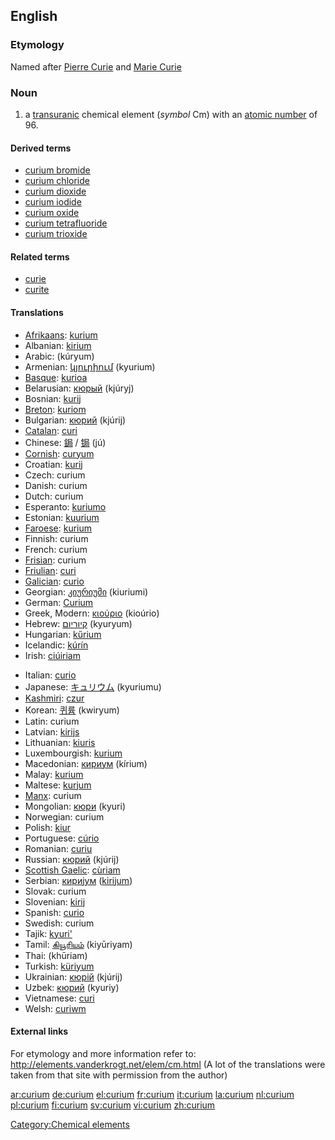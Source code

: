 {{see|Curium}}
==English==
{{elements|Cm|americium|Am|berkelium|Bk}}
===Etymology===
Named after [[w:Pierre Curie|Pierre Curie]] and [[w:Marie Curie|Marie Curie]]

=== Noun ===
{{en-noun|-}}
{{wikipedia}}

# a [[transuranic]] chemical element (''symbol'' Cm) with an [[atomic number]] of 96.

====Derived terms====
*[[curium bromide]]
*[[curium chloride]]
*[[curium dioxide]]
*[[curium iodide]]
*[[curium oxide]]
*[[curium tetrafluoride]]
*[[curium trioxide]]

====Related terms====
*[[curie]]
*[[curite]]

==== Translations ====
{{top}}
*[[Afrikaans]]: [[kurium]]
*Albanian: [[kirium]]
*Arabic: {{ARchar|[[كوريوم]]}} (kúryum) {{m}}
*Armenian: [[կյուրիում]] (kyurium)
*[[Basque]]: [[kurioa]]
*Belarusian: [[кюрый]] (kjúryj) {{m}}
*Bosnian: [[kurij]]
*[[Breton]]: [[kuriom]]
*Bulgarian: [[кюрий]] (kjúrij) {{m}}
*[[Catalan]]: [[curi]]
*Chinese: [[鋦]] / [[锔]] (jú)
*[[Cornish]]: [[curyum]]
*Croatian: [[kurij]]
*Czech: curium
*Danish: curium
*Dutch: curium {{n}}
*Esperanto: [[kuriumo]]
*Estonian: [[kuurium]]
*[[Faroese]]: [[kurium]]
*Finnish: curium
*French: curium {{m}}
*[[Frisian]]: curium
*[[Friulian]]: [[curi]]
*[[Galician]]: [[curio]]
*Georgian: [[კიურიუმი]] (kiuriumi)
*German: [[Curium]] {{n}}
*Greek, Modern: [[κιούριο]] (kioúrio) {{n}}
*Hebrew: [[קיוריום]] (kyuryum)
*Hungarian: [[kűrium]]
*Icelandic: [[kúrín]]
*Irish: [[ciúiriam]]
{{mid}}
*Italian: [[curio#Italian|curio]] {{m}}
*Japanese: [[キュリウム]] (kyuriumu)
*[[Kashmiri]]: [[czur]]
*Korean: [[퀴륨]] (kwiryum)
*Latin: curium
*Latvian: [[kirijs]]
*Lithuanian: [[kiuris]]
*Luxembourgish: [[kurium]]
*Macedonian: [[кириум]] (kírium) {{m}}
*Malay: [[kurium]]
*Maltese: [[kurjum]]
*[[Manx]]: curium
*Mongolian: [[кюри]] (kyuri)
*Norwegian: curium
*Polish: [[kiur]] {{m}}
*Portuguese: [[cúrio]] {{m}}
*Romanian: [[curiu]] {{n}}
*Russian: [[кюрий]] (kjúrij) {{m}}
*[[Scottish Gaelic]]: [[cùriam]]
*Serbian: [[кириjум]] ([[kirijum]]) {{m}}
*Slovak: curium
*Slovenian: [[kirij]]
*Spanish: [[curio#Spanish|curio]] {{m}}
*Swedish: curium
*Tajik: [[kyuri']]
*Tamil: [[கியூரியம்]] (kiyūriyam)
*Thai: {{THchar|[[คูเรียม]]}} (khūriam)
*Turkish: [[küriyum]]
*Ukrainian: [[кюрiй]] (kjúrij) {{m}}
*Uzbek: [[кюрий]] (kyuriy)
*Vietnamese: [[curi]]
*Welsh: [[curiwm]]
{{bottom}}

====External links====
For etymology and more information refer to:
http://elements.vanderkrogt.net/elem/cm.html
(A lot of the translations were taken from that site with permission from the author)

[[Category:Chemical elements]]

[[ar:curium]]
[[de:curium]]
[[el:curium]]
[[fr:curium]]
[[it:curium]]
[[la:curium]]
[[nl:curium]]
[[pl:curium]]
[[fi:curium]]
[[sv:curium]]
[[vi:curium]]
[[zh:curium]]